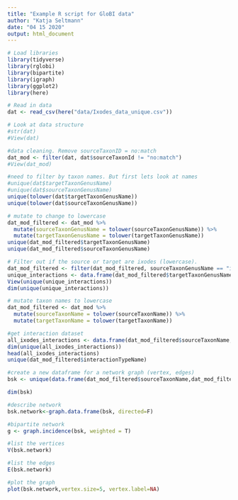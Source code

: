 ```yaml
---
title: "Example R script for GloBI data"
author: "Katja Seltmann"
date: "04 15 2020"
output: html_document
---
```


```r
# Load libraries
library(tidyverse)
library(rglobi)
library(bipartite)
library(igraph)
library(ggplot2)
library(here)
```

```r
# Read in data
dat <- read_csv(here("data/Ixodes_data_unique.csv"))

# Look at data structure
#str(dat)
#View(dat)
```

```r
#data cleaning. Remove sourceTaxonID = no:match
dat_mod <- filter(dat, dat$sourceTaxonId != "no:match")
#View(dat_mod)
```

```r
#need to filter by taxon names. But first lets look at names
#unique(dat$targetTaxonGenusName)
#unique(dat$sourceTaxonGenusName)
unique(tolower(dat$targetTaxonGenusName))
unique(tolower(dat$sourceTaxonGenusName))
```

```r
# mutate to change to lowercase
dat_mod_filtered <- dat_mod %>%
  mutate(sourceTaxonGenusName = tolower(sourceTaxonGenusName)) %>%
  mutate(targetTaxonGenusName = tolower(targetTaxonGenusName))
unique(dat_mod_filtered$targetTaxonGenusName)
unique(dat_mod_filtered$sourceTaxonGenusName)
```

```r
# Filter out if the source or target are ixodes (lowercase).
dat_mod_filtered <- filter(dat_mod_filtered, sourceTaxonGenusName == "ixodes" | targetTaxonGenusName == "ixodes")
unique_interactions <- data.frame(dat_mod_filtered$targetTaxonGenusName,dat_mod_filtered$sourceTaxonGenusName)
View(unique(unique_interactions))
dim(unique(unique_interactions))
```

```r
# mutate taxon names to lowercase
dat_mod_filtered <- dat_mod %>%
  mutate(sourceTaxonName = tolower(sourceTaxonName)) %>%
  mutate(targetTaxonName = tolower(targetTaxonName))
```

```r
#get interaction dataset
all_ixodes_interactions <- data.frame(dat_mod_filtered$sourceTaxonName,dat_mod_filtered$targetTaxonName,dat_mod_filtered$interactionTypeName)
dim(unique(all_ixodes_interactions))
head(all_ixodes_interactions)
unique(dat_mod_filtered$interactionTypeName)
```
```r
#create a new dataframe for a network graph (vertex, edges)
bsk <- unique(data.frame(dat_mod_filtered$sourceTaxonName,dat_mod_filtered$targetTaxonName))

dim(bsk)

#describe network
bsk.network<-graph.data.frame(bsk, directed=F)

#bipartite network
g <- graph.incidence(bsk, weighted = T)

#list the vertices
V(bsk.network)

#list the edges
E(bsk.network)

#plot the graph
plot(bsk.network,vertex.size=5, vertex.label=NA)
```


